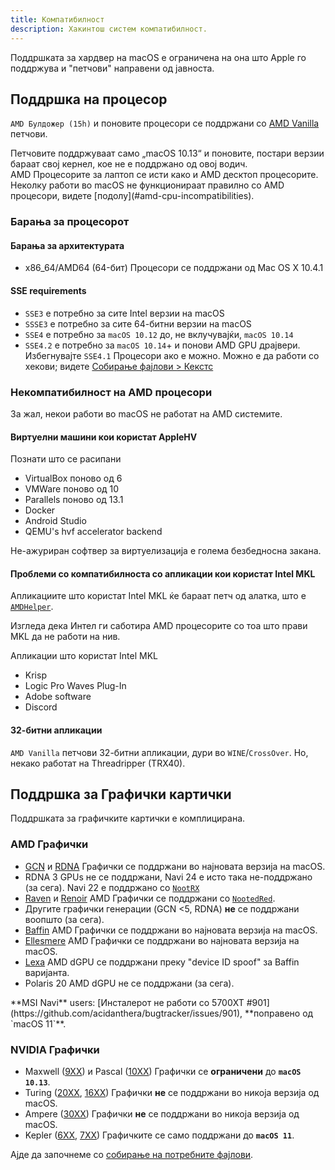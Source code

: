 ```yaml
---
title: Компатибилност
description: Хакинтош систем компатибилност.
---
```



Поддршката за хардвер на macOS е ограничена на она што Apple го поддржува и "петчови" направени од јавноста.

## Поддршка на процесор

`AMD Булдожер (15h)` и поновите процесори се поддржани со [AMD Vanilla](https://github.com/AMD-OSX/AMD_Vanilla) петчови.

<Aside type="caution">
Петчовите поддржуваат само „macOS 10.13“ и поновите, постари верзии бараат свој кернел, кое не е поддржано од овој водич.
</Aside>

<Aside type="tip">
AMD Процесорите за лаптоп се исти како и AMD десктоп процесорите.
</Aside>

<Aside type="danger">
Неколку работи во macOS не функционираат правилно со AMD процесори, видете [подолу](#amd-cpu-incompatibilities).
</Aside>

### Барања за процесорот

#### Барања за архитектурата

- x86_64/AMD64 (64-бит) Процесори се поддржани од Mac OS X 10.4.1

#### SSE requirements

- `SSE3` е потребно за сите Intel верзии на macOS
- `SSSE3` е потребно за сите 64-битни верзии на macOS
- `SSE4` е потребно за `macOS 10.12` до, не вклучувајќи, `macOS 10.14`
- `SSE4.2` е потребно за `macOS 10.14`+ и понови AMD GPU драјвери. Избегнувајте `SSE4.1` Процесори ако е можно. Можно е да работи со хекови; видете [Собирање фајлови > Кекстс](/en/guides/hackintosh/gathering-files/kexts)

### Некомпатибилност на AMD процесoри

За жал, некои работи во macOS не работат на AMD системите.

#### Виртуелни машини кои користат AppleHV

Познати што се расипани

- VirtualBox поново од 6
- VMWare поново од 10
- Parallels поново од 13.1
- Docker
- Android Studio
- QEMU's hvf accelerator backend

<Aside type="danger">
Не-ажуриран софтвер за виртуелизација е голема безбедносна закана.
</Aside>

#### Проблеми со компатибилноста со апликации кои користат Intel MKL

Апликациите што користат Intel MKL ќе бараат петч од алатка, што е [`AMDHelper`](https://github.com/alvindimas05/AMDHelper).

Изгледа дека Интел ги саботира AMD процесорите со тоа што прави MKL да не работи на нив.

Апликации што користат Intel MKL

- Krisp
- Logic Pro Waves Plug-In
- Adobe software
- Discord

#### 32-битни апликации

`AMD Vanilla` петчови 32-битни апликации, дури во `WINE`/`CrossOver`. Но, некако работат на Threadripper (TRX40).

## Поддршка за Графички картички

Поддршката за графичките картички е комплицирана.

### AMD Графички

- [GCN](https://en.wikipedia.org/wiki/Graphics_Core_Next) и [RDNA](<https://en.wikipedia.org/wiki/RDNA_(microarchitecture)>) Графички се поддржани во најновата верзија на macOS.
- RDNA 3 GPUs не се поддржани, Navi 24 е исто така не-поддржано (за сега). Navi 22 е поддржано со [`NootRX`](/en/applehax/nootrx)
- [Raven](https://www.techpowerup.com/gpu-specs/amd-raven.g816) и [Renoir](https://www.techpowerup.com/gpu-specs/amd-renoir.g1058) AMD Графички се поддржани со [`NootedRed`](/en/applehax/nootedred).
- Другите графички генерации (GCN \<5, RDNA) **не** се поддржани воопшто (за сега).
- [Baffin](https://www.techpowerup.com/gpu-specs/amd-baffin.g796) AMD Графички се поддржани во најновата верзија на macOS.
- [Ellesmere](https://www.techpowerup.com/gpu-specs/amd-ellesmere.g795) AMD Графички се поддржани во најновата верзија на macOS.
- [Lexa](https://www.techpowerup.com/gpu-specs/amd-lexa.g806) AMD dGPU се поддржани преку "device ID spoof" зa Baffin варијанта.
- Polaris 20 AMD dGPU не се поддржани (за сега).

<Aside type="danger">
**MSI Navi** users: [Инсталерот не работи со 5700XT #901](https://github.com/acidanthera/bugtracker/issues/901), **поправено од `macOS 11`**.
</Aside>

### NVIDIA Графички

- Maxwell ([9XX](https://en.wikipedia.org/wiki/GeForce_900_series)) и Pascal ([10XX](https://en.wikipedia.org/wiki/GeForce_10_series)) Графички се **ограничени** до **`macOS 10.13`**.
- Turing ([20XX](https://en.wikipedia.org/wiki/GeForce_20_series), [16XX](https://en.wikipedia.org/wiki/GeForce_16_series)) Графички **не** се поддржани во никоја верзија од macOS.
- Ampere ([30XX](https://en.wikipedia.org/wiki/GeForce_30_series)) Графички **не** се поддржани во никоја верзија од macOS.
- Kepler ([6XX](https://en.wikipedia.org/wiki/GeForce_600_series), [7XX](https://en.wikipedia.org/wiki/GeForce_700_series)) Графичките се само поддржани до **`macOS 11`**.

Ајде да започнеме со [собирање на потребните фајлови](/mk/guides/hackintosh/gathering-files).
